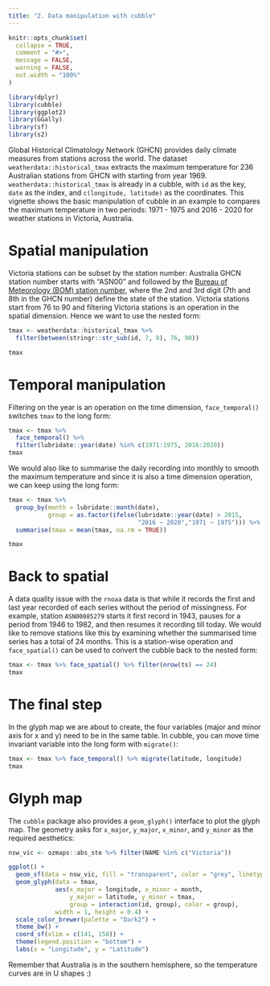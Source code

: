 ```yaml
---
title: "2. Data manipulation with cubble"
---
```


```r
knitr::opts_chunk$set(
  collapse = TRUE,
  comment = "#>",
  message = FALSE, 
  warning = FALSE,
  out.width = "100%"
)
```

```r
library(dplyr)
library(cubble)
library(ggplot2)
library(GGally)
library(sf)
library(s2)
```


Global Historical Climatology Network (GHCN) provides daily climate measures from stations across the world. The dataset `weatherdata::historical_tmax` extracts the maximum temperature for 236 Australian stations from GHCN with starting from year 1969. `weatherdata::historical_tmax` is already in a cubble, with `id` as the key, `date` as the index, and `c(longitude, latitude)` as the coordinates. This vignette shows the basic manipulation of cubble in an example to compares the maximum temperature in two periods: 1971 - 1975 and 2016 - 2020 for weather stations in Victoria, Australia.

# Spatial manipulation 

Victoria stations can be subset by the station number: Australia GHCN station number starts with "ASN00" and followed by the [Bureau of Meteorology (BOM) station number](http://www.bom.gov.au/climate/cdo/about/site-num.shtml), where the 2nd and 3rd digit (7th and 8th in the GHCN number) define the state of the station. Victoria stations start from 76 to 90 and filtering Victoria stations is an operation in the spatial dimension. Hence we want to use the nested form: 

```r
tmax <- weatherdata::historical_tmax %>%
  filter(between(stringr::str_sub(id, 7, 8), 76, 90))

tmax
```

# Temporal manipulation 

Filtering on the year is an operation on the time dimension, `face_temporal()` switches `tmax` to the long form:  
```r
tmax <- tmax %>%
  face_temporal() %>%
  filter(lubridate::year(date) %in% c(1971:1975, 2016:2020))
tmax
```

We would also like to summarise the daily recording into monthly to smooth the maximum temperature and since it is also a time dimension operation, we can keep using the long form: 

```r
tmax <- tmax %>%
  group_by(month = lubridate::month(date),
           group = as.factor(ifelse(lubridate::year(date) > 2015,
                                    "2016 ~ 2020","1971 ~ 1975"))) %>% 
  summarise(tmax = mean(tmax, na.rm = TRUE))

tmax
```

# Back to spatial

A data quality issue with the `rnoaa` data is that while it records the first and last year recorded of each series without the period of missingness. For example, station `ASN00085279` starts it first record in 1943, pauses for a period from 1946 to 1982, and then resumes it recording till today. We would like to remove stations like this by examining whether the summarised time series has a total of 24 months. This is a station-wise operation and `face_spatial()` can be used to convert the cubble back to the nested form: 

```r
tmax <- tmax %>% face_spatial() %>% filter(nrow(ts) == 24)
tmax
```

# The final step

In the glyph map we are about to create, the four variables (major and minor axis for x and y) need to be in the same table. In cubble, you can move time invariant variable into the long form with `migrate()`:

```r
tmax <- tmax %>% face_temporal() %>% migrate(latitude, longitude)
tmax
```


# Glyph map

The `cubble` package also provides a `geom_glyph()` interface to plot the glyph map. The geometry asks for `x_major`, `y_major`, `x_minor`, and `y_minor` as the required aesthetics: 

```r
nsw_vic <- ozmaps::abs_ste %>% filter(NAME %in% c("Victoria"))

ggplot() + 
  geom_sf(data = nsw_vic, fill = "transparent", color = "grey", linetype = "dotted") + 
  geom_glyph(data = tmax, 
             aes(x_major = longitude, x_minor = month, 
                 y_major = latitude, y_minor = tmax,
                 group = interaction(id, group), color = group),
             width = 1, height = 0.4) +
  scale_color_brewer(palette = "Dark2") + 
  theme_bw() + 
  coord_sf(xlim = c(141, 150)) + 
  theme(legend.position = "bottom") +
  labs(x = "Longitude", y = "Latitude")

```

Remember that Australia is in the southern hemisphere, so the temperature curves are in U shapes :)
